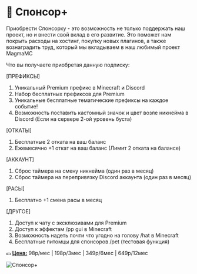 # 🌟 Спонсор+

Приобрести Спонсорку - это возможность не только поддержать наш проект, но и внести свой вклад в его развитие. Это поможет нам покрыть расходы на хостинг, покупку новых плагинов, а также вознаградить труд, который мы вкладываем в наш любимый проект MagmaMC

Что вы получаете приобретая данную подписку:

[ПРЕФИКСЫ]
1. Уникальный Premium префикс в Minecraft и Discord
2. Набор бесплатных префиксов для Premium
3. Уникальные бесплатные тематические префиксы на каждое событие!
4. Возможность поставить кастомный значок и цвет возле никнейма в Discord (Если на сервере 2-ой уровень буста)

[ОТКАТЫ]
1. Бесплатные 2 отката на ваш баланс
2. Ежемесячно +1 откат на ваш баланс (Лимит 2 отката на балансе)

[АККАУНТ]
1. Сброс таймера на смену никнейма (один раз в месяц)
2. Сброс таймера на перепривязку Discord аккаунта (один раз в месяц)

[РАСЫ]
1. Бесплатно +1 смена расы в месяц

[ДРУГОЕ]
1. Доступ к чату с эксклюзивами для Premium
2. Доступ к эффектам /pp gui в Minecraft
3. Возможность надеть почти что угодно на голову /hat в Minecraft
4. Бесплатные питомцы для спонсоров /pet (тестовая функция)

💵 <ins>**Цена:**</ins> 98р/мес | 198р/3мес | 349р/6мес | 649р/12мес

![Спонсор+](/assets/donations/sponsor.webp)
